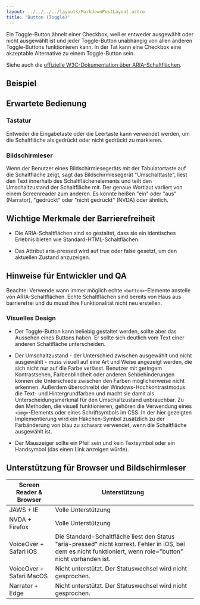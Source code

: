 ```yaml
---
layout: ../../../../layouts/MarkdownPostLayout.astro
title: 'Button (Toggle)'
---
```



Ein Toggle-Button ähnelt einer Checkbox, weil er entweder ausgewählt oder nicht
ausgewählt ist und jeder Toggle-Button unabhängig von allen anderen Toggle-Buttons
funktionieren kann. In der Tat kann eine Checkbox eine akzeptable Alternative
zu einem Toggle-Button sein.

Siehe auch die <a href="https://www.w3.org/WAI/ARIA/apg/patterns/button/"
target="_blank">offizielle W3C-Dokumentation über ARIA-Schaltflächen</a>.

## Beispiel

<ToggleButton />

## Erwartete Bedienung

### Tastatur

Entweder die Eingabetaste oder die Leertaste kann verwendet werden, um die
Schaltfläche als gedrückt oder nicht gedrückt zu markieren.

### Bildschirmleser

Wenn der Benutzer eines Bildschirmlesegeräts mit der Tabulatortaste auf die
Schaltfläche zeigt, sagt das Bildschirmlesegerät "Umschalttaste", liest den Text
innerhalb des Schaltflächenelements und teilt den Umschaltzustand der Schaltfläche
mit. Der genaue Wortlaut variiert von einem Screenreader zum anderen. Es könnte
heißen "ein" oder "aus" (Narrator), "gedrückt" oder "nicht gedrückt" (NVDA) oder
ähnlich.

## Wichtige Merkmale der Barrierefreiheit

- Die ARIA-Schaltflächen sind so gestaltet, dass sie ein identisches Erlebnis
  bieten wie Standard-HTML-Schaltflächen.

- Das Attribut aria-pressed wird auf true oder false gesetzt, um den aktuellen
  Zustand anzuzeigen.

## Hinweise für Entwickler und QA

Beachte: Verwende wann immer möglich echte `<button>`-Elemente anstelle von
ARIA-Schaltflächen. Echte Schaltflächen sind bereits von Haus aus barrierefrei
und du musst ihre Funktionalität nicht neu erstellen.

### Visuelles Design

- Der Toggle-Button kann beliebig gestaltet werden, sollte aber das Aussehen
  eines Buttons haben. Er sollte sich deutlich vom Text einer anderen
  Schaltfläche unterscheiden.

- Der Umschaltzustand - der Unterschied zwischen ausgewählt und nicht
  ausgewählt - muss visuell auf eine Art und Weise angezeigt werden, die sich
  nicht nur auf die Farbe verlässt. Benutzer mit geringem Kontrastsehen,
  Farbenblindheit oder anderen Sehbehinderungen können die Unterschiede zwischen
  den Farben möglicherweise nicht erkennen. Außerdem überschreibt der
  Windows-Hochkontrastmodus die Text- und Hintergrundfarben und macht sie
  damit als Unterscheidungsmerkmal für den Umschaltzustand unbrauchbar. Zu den
  Methoden, die visuell funktionieren, gehören die Verwendung eines `<img>`-Elements
  oder eines Schriftsymbols im CSS. In der hier gezeigten Implementierung wird
  ein Häkchen-Symbol zusätzlich zu der Farbänderung von blau zu schwarz
  verwendet, wenn die Schaltfläche ausgewählt ist.

- Der Mauszeiger sollte ein Pfeil sein und kein Textsymbol oder ein Handsymbol
  (das einen Link anzeigen würde).

## Unterstützung für Browser und Bildschirmleser

<table>
  <thead>
    <tr>
      <th>Screen Reader & Browser</th>
      <th>Unterstützung</th>
    </tr>
  </thead>
  <tbody>
    <tr>
      <td data-label='Screen Reader & Browser'>JAWS + IE</td>
      <td data-label='Untertützung'>Volle Unterstützung</td>
    </tr>
    <tr>
      <td data-label='Screen Reader & Browser'>NVDA + Firefox</td>
      <td data-label='Untertützung'>Volle Unterstützung</td>
    </tr>
    <tr>
      <td data-label='Screen Reader & Browser'>VoiceOver + Safari iOS</td>
      <td data-label='Untertützung'>
        Die Standard-Schaltfläche liest den Status "aria-pressed" nicht korrekt. Fehler in iOS, bei
        dem es nicht funktioniert, wenn role="button" nicht vorhanden ist.
      </td>
    </tr>
    <tr>
      <td data-label='Screen Reader & Browser'>VoiceOver + Safari MacOS</td>
      <td data-label='Untertützung'>Nicht unterstützt. Der Statuswechsel wird nicht gesprochen.</td>
    </tr>
    <tr>
      <td data-label='Screen Reader & Browser'>Narrator + Edge</td>
      <td data-label='Untertützung'>Nicht unterstützt. Der Statuswechsel wird nicht gesprochen.</td>
    </tr>
  </tbody>
</table>
